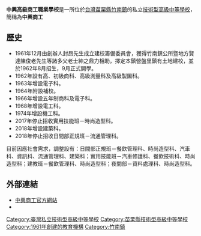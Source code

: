 {{Infobox_School
|name           =中興高級商工職業學校
|image          =File:P 20160114 165807.jpg
|established    =1962年
|type           =[[技術型高級中等學校|技術型高級中等學校]]
|affiliation    =
|district       =[[苗栗縣|苗栗縣]][[竹南鎮|竹南鎮]]
|grades         =
|president      =
|principal      = 林士敦校長
|head of school =
|dean           =
|faculty        =
|staff          =
|enrollment     =
|free_label     =
|free_text      =
|free_label2    =
|free_text2     =
|location       = {{flagicon|TWN}}[[苗栗縣|苗栗縣]][[竹南鎮|竹南鎮]]大營路211號
|tel            = +886-037-467-360 
|website        = [http://www.csvs.mlc.edu.tw/ www.csvs.mlc.edu.tw]
}}
'''中興高級商工職業學校'''是一所位於[[台灣|台灣]][[苗栗縣|苗栗縣]][[竹南鎮|竹南鎮]]的私立[[技術型高級中等學校|技術型高級中等學校]]，簡稱為'''中興商工'''

== 歷史 ==
*1961年12月由創辦人封昂先生成立建校籌備委員會，獲得竹南鎮公所暨地方賢達陳俊老先生等諸多父老士紳之鼎力相助，擇定本鎮營盤里鎮有土地建校，並於1962年8月招生，9月正式開學。
*1962年設有高、初級商科、高級測量科及高級製圖科。
*1963年增設電子科。
*1964年附設補校。
*1966年增設五年制商科及電子科。
*1968年增設電工科。
*1974年增設機工科。
*2017年停止招收實用技能班－時尚造型科。
*2018年增設建築科。
*2018年停止招收日間部正規班－流通管理科。

目前因應社會需求，調整設有：日間部正規班－餐飲管理科、時尚造型科、汽車科、資訊科、流通管理科、建築科；實用技能班－汽車修護科、餐飲技術科、時尚造型科；建教班－餐飲管理科、時尚造型科；夜間部－資料處理科、時尚造型科。

== 外部連結 ==
*[http://www.csvs.mlc.edu.tw/ 中興商工官方網站]
*{{facebook|csvs.mlc.edu.tw|中興商工}}

{{苗栗縣高級中等學校}}

[[Category:臺灣私立技術型高級中等學校|Category:臺灣私立技術型高級中等學校]]
[[Category:苗栗縣技術型高級中等學校|Category:苗栗縣技術型高級中等學校]]
[[Category:1961年創建的教育機構|Category:1961年創建的教育機構]]
[[Category:竹南鎮|Category:竹南鎮]]
